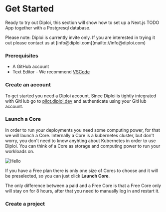 # Get Started

Ready to try out Diploi, this section will show how to set up a Next.js TODO App together with a Postgresql database.

<Callout type="default" emoji="💡">
  Please note: Diploi is currently invite only. If you are interested in trying it out please contact us at
  [info@diploi.com](mailto://info@diploi.com)
</Callout>

### Prerequisites

- A GitHub account
- Text Editor - We recommend [VSCode](https://code.visualstudio.com/)

### Create an account

To get started you need a Diploi account. Since Diploi is tightly integrated
with GitHub go to [pilot.diploi.dev](http://pilot.diploi.dev) and
authenticate using your GitHub account.

### Launch a Core

In order to run your deployments you need some computing power, for that we will launch a Core.
Internally a Core is a kubernetes cluster, but don't worry, you don't need to know anyhting about
Kubernetes in order to use Diploi. You can think of a Core as storage and computing power to
run your workloads on.


<Image src="/create-core.png" alt="Hello" width={800} height={800} />

If you have a Free plan there is only one size of Cores to choose and it will be
preselected, so you can just click **Launch Core**.


<Callout type="info" emoji="ℹ️">
  The only difference between a paid and a Free Core is that a Free Core only will stay on for 8 hours, after that you need to manually log
  in and restart it.
</Callout>

### Create a project

